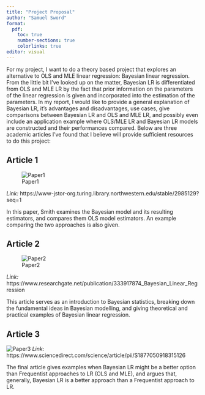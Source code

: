 ```yaml
---
title: "Project Proposal"
author: "Samuel Sword"
format: 
  pdf:
    toc: true
    number-sections: true
    colorlinks: true
editor: visual
---
```


For my project, I want to do a theory based project that explores an alternative to OLS and MLE linear regression: Bayesian linear regression. From the little bit I've looked up on the matter, Bayesian LR is differentiated from OLS and MLE LR by the fact that prior information on the parameters of the linear regression is given and incorporated into the estimation of the parameters. In my report, I would like to provide a general explanation of Bayesian LR, it's advantages and disadvantages, use cases, give comparisons between Bayesian LR and OLS and MLE LR, and possibly even include an application example where OLS/MLE LR and Bayesian LR models are constructed and their performances compared. Below are three academic articles I've found that I believe will provide sufficient resources to do this project:

## **Article 1**

![Paper1](AGeneralBayesianLinearModel.png)

*Link:* https://www-jstor-org.turing.library.northwestern.edu/stable/2985129?seq=1

In this paper, Smith examines the Bayesian model and its resulting estimators, and compares them OLS model estimators. An example comparing the two approaches is also given.

## **Article 2**

![Paper2](BayesianLinearRegression.png)

*Link:* https://www.researchgate.net/publication/333917874_Bayesian_Linear_Regression

This article serves as an introduction to Bayesian statistics, breaking down the fundamental ideas in Bayesian modelling, and giving theoretical and practical examples of Bayesian linear regression.

## **Article 3**

![Paper3](BayesianApproachforEnergyPerformance.png) *Link:* https://www.sciencedirect.com/science/article/pii/S1877050918315126

The final article gives examples when Bayesian LR might be a better option than Frequentist approaches to LR (OLS and MLE), and argues that, generally, Bayesian LR is a better approach than a Frequentist approach to LR.
